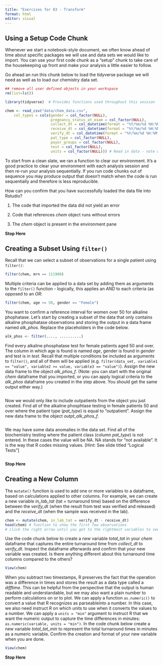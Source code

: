```yaml
---
title: "Exercises for 03 - Transform"
format: html
editor: visual
---
```


## Using a Setup Code Chunk

Whenever we start a notebook-style document, we often know ahead of time about specific packages we will use and data sets we would like to import. You can use your first code chunk as a "setup" chunk to take care of the housekeeping up front and make your analysis a little easier to follow.

Go ahead an run this chunk below to load the tidyverse package we will need as well as to load our chemistry data set.

```r
## remove all user defined objects in your workspace
rm(list=ls())

library(tidyverse)  # Provides functions used throughout this session

chem <- read_csv("data/chem_data.csv", 
    col_types = cols(gender = col_factor(NULL),
                     pregnancy_status_at_exam = col_factor(NULL),
                     collect_dt = col_datetime(format = "%Y/%m/%d %H:%M:%S"), 
                     receive_dt = col_datetime(format = "%Y/%m/%d %H:%M:%S"), 
                     verify_dt = col_datetime(format = "%Y/%m/%d %H:%M:%S"), 
                     pat_type = col_factor(NULL),
                     payor_groups = col_factor(NULL),
                     test = col_factor(NULL),
                     units = col_factor(NULL))) # Read in data - note we determined data types up front
```

To start from a clean slate, we ran a function to clear our environment. It's a good practice to clear your environment with each analysis session and then re-run your analysis sequentially. If you run code chunks out of sequence you may produce output that doesn't match when the code is run sequentially and therefore is less reproducible.

How can you confirm that you have successfully loaded the data file into Rstudio?

	

1.  The code that imported the data did not yield an error	

2.  Code that references *chem* object runs without errors

3.  The *chem* object is present in the environment pane

**Stop Here**

## Creating a Subset Using `filter()`

Recall that we can select a subset of observations for a single patient using `filter()`:

```r
filter(chem, mrn == 111900)
```

Multiple criteria can be applied to a data set by adding them as arguments to the `filter()` function - logically, this applies an *AND* to each criteria (as opposed to an *OR*:

```r
filter(chem, age >= 50, gender == "Female")
```

You want to confirm a reference interval for women over 50 for alkaline phophatase. Let's start by creating a subset of the data that only contains alkaline phosphatase observations and storing the output in a data frame named *alk_phos*. Replace the placeholders in the code below.

```r
alk_phos <- filter(...., ..........)
```

Find every alkaline phosphatase test for female patients aged 50 and over. The column in which age is found is named *age*, gender is found in *gender* and test is in *test*. Recall that multiple conditions be included as arguments to `filter()`, and all of them will be applied (e.g. `filter(data_set, variable1 == "value", variable2 >= value, variable3 == "value")`). Assign the new data frame to the object *alk_phos_f*. (Note: you can start with the original *chem* dataframe that you imported, or you can apply logical criteria to the *alk_phos* dataframe you created in the step above. You should get the same output either way.)

```r

```

Now we would only like to include outpatients from the object you just created. Find all of the alkaline phosphtase testing in female patients 50 and over where the patient type (*pat_type*) is equal to "outpatient". Assign the new data frame to the object *outpt_alk_phos_f*.

```r

```

We may have some data anomalies in the data set. Find all of the biochemistry testing where the patient class (column *pat_type*) is not entered. In these cases the value will be NA. NA stands for "not available". It is the way that R codes missing values. \[Hint: See slide titled "Logical Tests"\]

```r

```

**Stop Here**

## Creating a New Column

The `mutate()` function is used to add one or more variables to a dataframe, based on calculations applied to other columns. For example, we can create a new variable *in_lab_tat* (tat = turnaround time) based on the difference between the *verify_dt* (when the result from test was verified and released) and the *receive_dt* (when the sample was received in the lab).

```r
chem <- mutate(chem, in_lab_tat = verify_dt - receive_dt)
head(chem) # function to show the first few observations
# click the right arrow until you get to the rightmost variables to see the new variable
```

Use the code chunk below to create a new variable *total_tat* in your *chem* dataframe that captures the entire turnaround time from *collect_dt* to *verify_dt*. Inspect the dataframe afterwards and confirm that your new variable was created. Is there anything different about this turnaround time columns compared to the others?

```r

View(chem)
```

When you subtract two timestamps, R preserves the fact that the operation was a difference in times and stores the result as a data type called a *difftime*. This can be helpful from the perspective that the output is human readable and understandable, but we may also want a plain number to perform calculations on or to plot. We can apply a function `as.numeric()` to convert a value that R recognizes as parseableinto a number. In this case, we also need instruct R on which units to use when it converts the values to a number. We can apply a `units = "min"` argument to instruct R that we want the numeric output to capture the time differences in minutes: `as.numeric(variable, units = "min")`. In the code chunk below create a new variable *total_tat_min* to represent the total turnaround times in minutes as a numeric variable. Confirm the creation and format of your new variable when you are done.

```r

View(chem)
```

**Stop Here**
